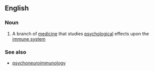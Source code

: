 ==English==

===Noun===
{{en-noun|-}}

# {{label|en|medicine}} A branch of [[medicine]] that studies [[psychological]] effects upon the [[immune system]]

===See also===
* [[psychoneuroimmunology]]